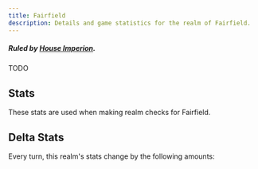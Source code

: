 ```yaml
---
title: Fairfield
description: Details and game statistics for the realm of Fairfield.
---
```



##### Ruled by [House Imperion](/great-houses/house-imperion).

TODO

## Stats
These stats are used when making realm checks for Fairfield.

<StatGrid>
  <Stat name="Health" value="48" />
  <Stat name="Morale" value="55" />
  <Stat name="Population" value="72" />
  <Stat name="Reverance" value="36" />
  <Stat name="Food" value="44" />
  <Stat name="Resources" value="57" />
  <Stat name="Trade" value="91" />
  <Stat name="Wealth" value="95" />
  <Stat name="Army" value="72" />
  <Stat name="Navy" value="2" />
  <Stat name="Defenses" value="35" />
  <Stat name="Crime" value="22" />
</StatGrid>

## Delta Stats
Every turn, this realm's stats change by the following amounts:
<StatGrid>
  <Stat name="Morale" value="+2" />
  <Stat name="Wealth" value="+1" />
  <Stat name="Crime" value="+1" />
  <Stat name="Reverance" value="-2" />
</StatGrid>